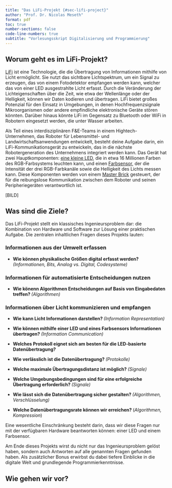 ```yaml
---
title: "Das LiFi-Projekt {#sec-lifi-project}"
author: "Prof. Dr. Nicolas Meseth"
format: pdf
toc: true
number-sections: false
code-line-numbers: true
subtitle: "Vorlesungsskript Digitalisierung und Programmierung"
---
```


## Worum geht es im LiFi-Projekt?

[LiFi](https://en.wikipedia.org/wiki/Li-Fi) ist eine Technologie, die die Übertragung von Informationen mithilfe von Licht ermöglicht. Sie nutzt das sichtbare Lichtspektrum, um ein Signal zu erzeugen, das von einem Fotodetektor empfangen werden kann, welcher das von einer LED ausgestrahlte Licht erfasst. Durch die Veränderung der Lichteigenschaften über die Zeit, wie etwa der Wellenlänge oder der Helligkeit, können wir Daten kodieren und übertragen. LiFi bietet großes Potenzial für den Einsatz in Umgebungen, in denen Hochfrequenzsignale Mikroorganismen oder andere empfindliche elektronische Geräte stören könnten. Darüber hinaus könnte LiFi im Gegensatz zu Bluetooth oder WiFi in Robotern eingesetzt werden, die unter Wasser arbeiten.

Als Teil eines interdisziplinären F&E-Teams in einem Hightech-Unternehmen, das Roboter für Lebensmittel- und Landwirtschaftsanwendungen entwickelt, besteht deine Aufgabe darin, ein LiFi-Kommunikationsgerät zu entwickeln, das in die nächste Robotergeneration des Unternehmens integriert werden kann. Das Gerät hat zwei Hauptkomponenten: [eine kleine LED](https://www.tinkerforge.com/en/doc/Hardware/Bricklets/RGB_LED_V2.html), die in etwa 16 Millionen Farben des RGB-Farbsystems leuchten kann, und einen [Farbsensor](https://www.tinkerforge.com/en/doc/Hardware/Bricklets/Color_V2.html), der die Intensität der drei RGB-Farbkanäle sowie die Helligkeit des Lichts messen kann. Diese Komponenten werden von einem [Master Brick](https://www.tinkerforge.com/en/doc/Hardware/Bricks/Master_Brick.html) gesteuert, der für die reibungslose Kommunikation zwischen dem Roboter und seinen Peripheriegeräten verantwortlich ist.

[BILD]

## Was sind die Ziele?

Das LiFi-Projekt stellt ein klassisches Ingenieursproblem dar: die Kombination von Hardware und Software zur Lösung einer praktischen Aufgabe. Die zentralen inhaltlichen Fragen dieses Projekts lauten:

### Informationen aus der Umwelt erfassen

-   **Wie können physikalische Größen digital erfasst werden? ***(Informationen, Bits, Analog vs. Digital, Codesysteme)*


### Informationen für automatisierte Entscheidungen nutzen

-   **Wie könenn Algorithmen Entscheidungen auf Basis von Eingabedaten treffen? ***(Algorithmen)*


### Informationen über Licht kommunizieren und empfangen

-   **Wie kann Licht Informationen darstellen? ***(Information Representation)*

-   **Wie können mithilfe einer LED und eines Farbsensors Informationen übertragen? ***(Information Communication)*

-   **Welches Protokoll eignet sich am besten für die LED-basierte Datenübertragung?**

-   **Wie verlässlich ist die Datenübertragung? ***(Protokolle)*

-   **Welche maximale Übertragungsdistanz ist möglich? ***(Signale)*

-   **Welche Umgebungsbedingungen sind für eine erfolgreiche Übertragung erforderlich? ***(Signale)*

-   **Wie lässt sich die Datenübertragung sicher gestalten? ***(Algorithmen, Verschlüsselung)*

-   **Welche Datenübertragungsrate können wir erreichen? **(*Algorithmen, Kompression*)


Eine wesentliche Einschränkung besteht darin, dass wir diese Fragen nur mit der verfügbaren Hardware beantworten können: einer LED und einem Farbsensor.

Am Ende dieses Projekts wirst du nicht nur das Ingenieursproblem gelöst haben, sondern auch Antworten auf alle genannten Fragen gefunden haben. Als zusätzlicher Bonus erwirbst du dabei tiefere Einblicke in die digitale Welt und grundlegende Programmierkenntnisse.

## Wie gehen wir vor?







